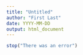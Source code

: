 ```yaml
---
title: "Untitled"
author: "First Last"
date: YYYY-MM-DD
output: html_document
---
```


```r
stop("There was an error")
```

